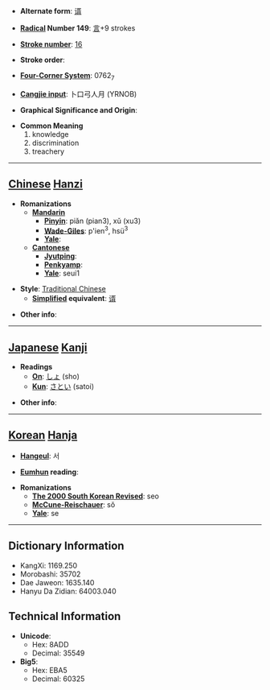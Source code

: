 * '''Alternate form''': [[谞]]

* '''[[Wiktionary:Chinese radical index| Radical]] Number 149''': [[Wiktionary:Chinese radical index 言|言]]+9 strokes

* '''[[Wiktionary:Chinese total strokes index|Stroke number]]''': [[Wiktionary:Chinese total strokes index 16|16]]

* '''Stroke order''': 

* '''[[Wiktionary:Chinese four corner index|Four-Corner System]]''': 0762<sub>7</sub>

* '''[[Wiktionary:Chinese Cangjie index|Cangjie input]]''': 卜口弓人月 (YRNOB)

* '''Graphical Significance and Origin''': 

* '''Common Meaning'''
*#knowledge
*# discrimination
*# treachery


----

== [[Chinese]] [[Hanzi]] ==

* '''Romanizations'''
** '''[[Mandarin]]'''
*** '''[[Pinyin]]''': piǎn (pian3), xǔ (xu3)
*** '''[[Wade-Giles]]''': p'ien<sup>3</sup>, hsü<sup>3</sup>
*** '''[[Yale]]''': 
** '''[[Cantonese]]'''
*** '''[[Jyutping]]''':
*** '''[[Penkyamp]]''': 
*** '''[[Yale]]''': seui1

* '''Style''': [[Traditional Chinese]] 
** '''[[Simplified Chinese|Simplified]] equivalent''': [[谞]]

* '''Other info''': 

----

== [[Japanese]] [[Kanji]] ==

* '''Readings'''
** '''[[On]]''': [[しょ]] (sho)
** '''[[Kun]]''': [[さとい]] (satoi)

* '''Other info''':  

----

== [[Korean]] [[Hanja]] ==

* '''[[Hangeul]]''': 서

* '''[[Eumhun]] reading''': 

* '''Romanizations'''
** '''[[The 2000 South Korean Revised Romanization|The 2000 South Korean Revised]]''': seo
** '''[[McCune-Reischauer]]''': sŏ
** '''[[Yale]]''': se

----

== Dictionary Information ==

* KangXi: 1169.250
* Morobashi: 35702
* Dae Jaweon: 1635.140
* Hanyu Da Zidian: 64003.040

== Technical Information ==

* '''Unicode''':
** Hex: 8ADD
** Decimal: 35549
* '''Big5''':
** Hex: EBA5
** Decimal: 60325